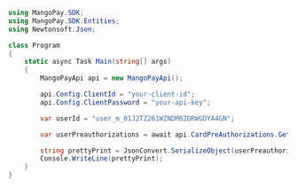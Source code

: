 ```csharp .NET 
using MangoPay.SDK;
using MangoPay.SDK.Entities;
using Newtonsoft.Json;

class Program
{
    static async Task Main(string[] args)
    {
        MangoPayApi api = new MangoPayApi();

        api.Config.ClientId = "your-client-id";
        api.Config.ClientPassword = "your-api-key";

        var userId = "user_m_01J2TZ261WZNDM0ZDRWGDYA4GN";

        var userPreauthorizations = await api.CardPreAuthorizations.GetPreAuthorizationsForUserAsync(userId, new Pagination(1, 50), null);

        string prettyPrint = JsonConvert.SerializeObject(userPreauthorizations, Formatting.Indented);
        Console.WriteLine(prettyPrint);
    }
}
```